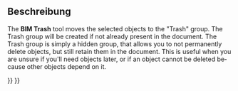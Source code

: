 <languages/>

<div lang="en" dir="ltr" class="mw-content-ltr">
{{Docnav
|[[BIM_TogglePanels|TogglePanels]]
|[[BIM_WPView|WPView]]
|[[BIM_Workbench|BIM]]
|IconL=BIM_TogglePanels.svg
|IconR=BIM_WPView.svg
|IconC=Workbench_BIM.svg
}}
</div>

<div lang="en" dir="ltr" class="mw-content-ltr">
{{GuiCommand
|Name=BIM Trash
|MenuLocation=Utils → Move to Trash
|Workbenches=[[BIM_Workbench|BIM]]
}}
</div>

<span id="Description"></span>
==Beschreibung==

<div lang="en" dir="ltr" class="mw-content-ltr">
The '''BIM Trash''' tool moves the selected objects to the "Trash" group. The Trash group will be created if not already present in the document. The Trash group is simply a hidden group, that allows you to not permanently delete objects, but still retain them in the document. This is useful when you are unsure if you'll need objects later, or if an object cannot be deleted because other objects depend on it.
</div>


<div lang="en" dir="ltr" class="mw-content-ltr">
{{Docnav
|[[BIM_TogglePanels|TogglePanels]]
|[[BIM_WPView|WPView]]
|[[BIM_Workbench|BIM]]
|IconL=BIM_TogglePanels.svg
|IconR=BIM_WPView.svg
|IconC=Workbench_BIM.svg
}}
</div>

{{BIM_Tools_navi{{#translation:}}}}
{{Userdocnavi{{#translation:}}}}
